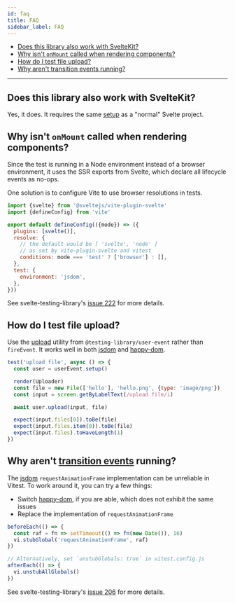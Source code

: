 ```yaml
---
id: faq
title: FAQ
sidebar_label: FAQ
---
```


- [Does this library also work with SvelteKit?](#does-this-library-also-work-with-sveltekit)
- [Why isn't `onMount` called when rendering components?](#why-isnt-onmount-called-when-rendering-components)
- [How do I test file upload?](#how-do-i-test-file-upload)
- [Why aren't transition events running?](#why-arent-transition-events-running)

---

## Does this library also work with SvelteKit?

Yes, it does. It requires the same [setup][] as a "normal" Svelte project.

## Why isn't `onMount` called when rendering components?

Since the test is running in a Node environment instead of a browser
environment, it uses the SSR exports from Svelte, which declare all lifecycle
events as no-ops.

One solution is to configure Vite to use browser resolutions in tests.

```js title="vite.config.js"
import {svelte} from '@sveltejs/vite-plugin-svelte'
import {defineConfig} from 'vite'

export default defineConfig(({mode}) => ({
  plugins: [svelte()],
  resolve: {
    // the default would be [ 'svelte', 'node' ]
    // as set by vite-plugin-svelte and vitest
    conditions: mode === 'test' ? ['browser'] : [],
  },
  test: {
    environment: 'jsdom',
  },
}))
```

See svelte-testing-library's [issue 222][] for more details.

[setup]: ./setup.mdx
[issue 222]:
  https://github.com/testing-library/svelte-testing-library/issues/222

## How do I test file upload?

Use the [upload][] utility from `@testing-library/user-event` rather than
`fireEvent`. It works well in both [jsdom][] and [happy-dom][].

```js
test('upload file', async () => {
  const user = userEvent.setup()

  render(Uploader)
  const file = new File(['hello'], 'hello.png', {type: 'image/png'})
  const input = screen.getByLabelText(/upload file/i)

  await user.upload(input, file)

  expect(input.files[0]).toBe(file)
  expect(input.files.item(0)).toBe(file)
  expect(input.files).toHaveLength(1)
})
```

[upload]: https://testing-library.com/docs/user-event/utility#upload
[jsdom]: https://github.com/jsdom/jsdom
[happy-dom]: https://github.com/capricorn86/happy-dom

## Why aren't [transition events][] running?

The [jsdom][] `requestAnimationFrame` implementation can be unreliable in
Vitest. To work around it, you can try a few things:

- Switch [happy-dom][], if you are able, which does not exhibit the same issues
- Replace the implementation of `requestAnimationFrame`

```js
beforeEach(() => {
  const raf = fn => setTimeout(() => fn(new Date()), 16)
  vi.stubGlobal('requestAnimationFrame', raf)
})

// Alternatively, set `unstubGlobals: true` in vitest.config.js
afterEach(() => {
  vi.unstubAllGlobals()
})
```

See svelte-testing-library's [issue 206][] for more details.

[transition events]:
  https://svelte.dev/docs/element-directives#transition-events
[issue 206]:
  https://github.com/testing-library/svelte-testing-library/issues/206
